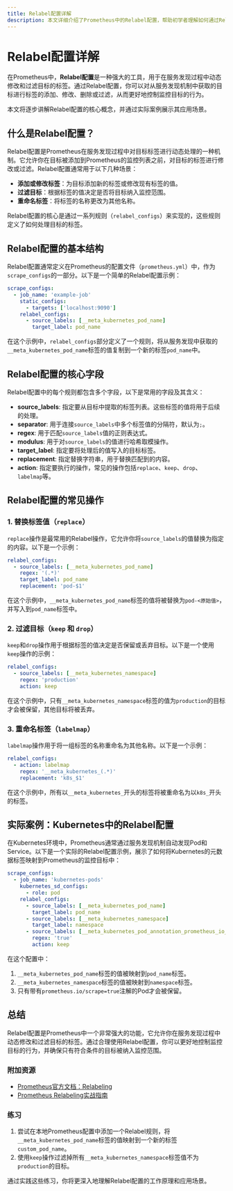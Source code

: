 ```yaml
---
title: Relabel配置详解
description: 本文详细介绍了Prometheus中的Relabel配置，帮助初学者理解如何通过Relabel规则对目标标签进行动态修改和过滤。
---
```


# Relabel配置详解

在Prometheus中，**Relabel配置**是一种强大的工具，用于在服务发现过程中动态修改和过滤目标的标签。通过Relabel配置，你可以对从服务发现机制中获取的目标进行标签的添加、修改、删除或过滤，从而更好地控制监控目标的行为。

本文将逐步讲解Relabel配置的核心概念，并通过实际案例展示其应用场景。

## 什么是Relabel配置？

Relabel配置是Prometheus在服务发现过程中对目标标签进行动态处理的一种机制。它允许你在目标被添加到Prometheus的监控列表之前，对目标的标签进行修改或过滤。Relabel配置通常用于以下几种场景：

- **添加或修改标签**：为目标添加新的标签或修改现有标签的值。
- **过滤目标**：根据标签的值决定是否将目标纳入监控范围。
- **重命名标签**：将标签的名称更改为其他名称。

Relabel配置的核心是通过一系列规则（`relabel_configs`）来实现的，这些规则定义了如何处理目标的标签。

## Relabel配置的基本结构

Relabel配置通常定义在Prometheus的配置文件（`prometheus.yml`）中，作为`scrape_configs`的一部分。以下是一个简单的Relabel配置示例：

```yaml
scrape_configs:
  - job_name: 'example-job'
    static_configs:
      - targets: ['localhost:9090']
    relabel_configs:
      - source_labels: [__meta_kubernetes_pod_name]
        target_label: pod_name
```

在这个示例中，`relabel_configs`部分定义了一个规则，将从服务发现中获取的`__meta_kubernetes_pod_name`标签的值复制到一个新的标签`pod_name`中。

## Relabel配置的核心字段

Relabel配置中的每个规则都包含多个字段，以下是常用的字段及其含义：

- **source_labels**: 指定要从目标中提取的标签列表。这些标签的值将用于后续的处理。
- **separator**: 用于连接`source_labels`中多个标签值的分隔符，默认为`;`。
- **regex**: 用于匹配`source_labels`值的正则表达式。
- **modulus**: 用于对`source_labels`的值进行哈希取模操作。
- **target_label**: 指定要将处理后的值写入的目标标签。
- **replacement**: 指定替换字符串，用于替换匹配到的内容。
- **action**: 指定要执行的操作，常见的操作包括`replace`、`keep`、`drop`、`labelmap`等。

## Relabel配置的常见操作

### 1. 替换标签值（`replace`）

`replace`操作是最常用的Relabel操作，它允许你将`source_labels`的值替换为指定的内容。以下是一个示例：

```yaml
relabel_configs:
  - source_labels: [__meta_kubernetes_pod_name]
    regex: '(.*)'
    target_label: pod_name
    replacement: 'pod-$1'
```

在这个示例中，`__meta_kubernetes_pod_name`标签的值将被替换为`pod-<原始值>`，并写入到`pod_name`标签中。

### 2. 过滤目标（`keep` 和 `drop`）

`keep`和`drop`操作用于根据标签的值决定是否保留或丢弃目标。以下是一个使用`keep`操作的示例：

```yaml
relabel_configs:
  - source_labels: [__meta_kubernetes_namespace]
    regex: 'production'
    action: keep
```

在这个示例中，只有`__meta_kubernetes_namespace`标签的值为`production`的目标才会被保留，其他目标将被丢弃。

### 3. 重命名标签（`labelmap`）

`labelmap`操作用于将一组标签的名称重命名为其他名称。以下是一个示例：

```yaml
relabel_configs:
  - action: labelmap
    regex: '__meta_kubernetes_(.*)'
    replacement: 'k8s_$1'
```

在这个示例中，所有以`__meta_kubernetes_`开头的标签将被重命名为以`k8s_`开头的标签。

## 实际案例：Kubernetes中的Relabel配置

在Kubernetes环境中，Prometheus通常通过服务发现机制自动发现Pod和Service。以下是一个实际的Relabel配置示例，展示了如何将Kubernetes的元数据标签映射到Prometheus的监控目标中：

```yaml
scrape_configs:
  - job_name: 'kubernetes-pods'
    kubernetes_sd_configs:
      - role: pod
    relabel_configs:
      - source_labels: [__meta_kubernetes_pod_name]
        target_label: pod_name
      - source_labels: [__meta_kubernetes_namespace]
        target_label: namespace
      - source_labels: [__meta_kubernetes_pod_annotation_prometheus_io_scrape]
        regex: 'true'
        action: keep
```

在这个配置中：

1. `__meta_kubernetes_pod_name`标签的值被映射到`pod_name`标签。
2. `__meta_kubernetes_namespace`标签的值被映射到`namespace`标签。
3. 只有带有`prometheus.io/scrape=true`注解的Pod才会被保留。

## 总结

Relabel配置是Prometheus中一个非常强大的功能，它允许你在服务发现过程中动态修改和过滤目标的标签。通过合理使用Relabel配置，你可以更好地控制监控目标的行为，并确保只有符合条件的目标被纳入监控范围。

### 附加资源

- [Prometheus官方文档：Relabeling](https://prometheus.io/docs/prometheus/latest/configuration/configuration/#relabel_config)
- [Prometheus Relabeling实战指南](https://www.robustperception.io/relabeling-in-prometheus)

### 练习

1. 尝试在本地Prometheus配置中添加一个Relabel规则，将`__meta_kubernetes_pod_name`标签的值映射到一个新的标签`custom_pod_name`。
2. 使用`keep`操作过滤掉所有`__meta_kubernetes_namespace`标签值不为`production`的目标。

通过实践这些练习，你将更深入地理解Relabel配置的工作原理和应用场景。